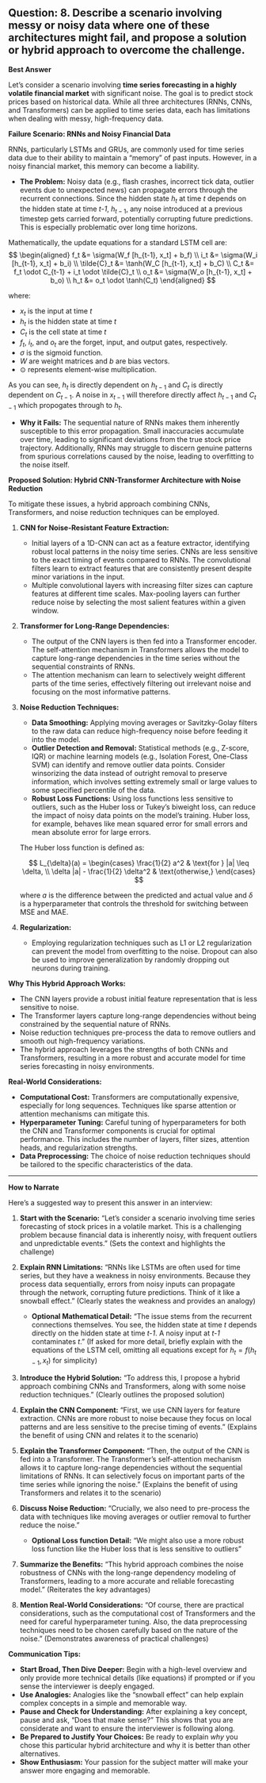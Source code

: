 ## Question: 8. Describe a scenario involving messy or noisy data where one of these architectures might fail, and propose a solution or hybrid approach to overcome the challenge.

**Best Answer**

Let's consider a scenario involving **time series forecasting in a highly volatile financial market** with significant noise. The goal is to predict stock prices based on historical data. While all three architectures (RNNs, CNNs, and Transformers) can be applied to time series data, each has limitations when dealing with messy, high-frequency data.

**Failure Scenario: RNNs and Noisy Financial Data**

RNNs, particularly LSTMs and GRUs, are commonly used for time series data due to their ability to maintain a "memory" of past inputs. However, in a noisy financial market, this memory can become a liability.

*   **The Problem:** Noisy data (e.g., flash crashes, incorrect tick data, outlier events due to unexpected news) can propagate errors through the recurrent connections. Since the hidden state $h_t$ at time *t* depends on the hidden state at time *t-1*, $h_{t-1}$, any noise introduced at a previous timestep gets carried forward, potentially corrupting future predictions. This is especially problematic over long time horizons.

Mathematically, the update equations for a standard LSTM cell are:
$$
\begin{aligned}
f_t &= \sigma(W_f [h_{t-1}, x_t] + b_f) \\
i_t &= \sigma(W_i [h_{t-1}, x_t] + b_i) \\
\tilde{C}_t &= \tanh(W_C [h_{t-1}, x_t] + b_C) \\
C_t &= f_t \odot C_{t-1} + i_t \odot \tilde{C}_t \\
o_t &= \sigma(W_o [h_{t-1}, x_t] + b_o) \\
h_t &= o_t \odot \tanh(C_t)
\end{aligned}
$$

where:

*   $x_t$ is the input at time *t*
*   $h_t$ is the hidden state at time *t*
*   $C_t$ is the cell state at time *t*
*   $f_t$, $i_t$, and $o_t$ are the forget, input, and output gates, respectively.
*   $\sigma$ is the sigmoid function.
*   $W$ are weight matrices and $b$ are bias vectors.
*   $\odot$ represents element-wise multiplication.

As you can see, $h_t$ is directly dependent on $h_{t-1}$ and $C_t$ is directly dependent on $C_{t-1}$. A noise in $x_{t-1}$ will therefore directly affect $h_{t-1}$ and $C_{t-1}$ which propogates through to $h_t$.

*   **Why it Fails:** The sequential nature of RNNs makes them inherently susceptible to this error propagation. Small inaccuracies accumulate over time, leading to significant deviations from the true stock price trajectory.  Additionally, RNNs may struggle to discern genuine patterns from spurious correlations caused by the noise, leading to overfitting to the noise itself.

**Proposed Solution: Hybrid CNN-Transformer Architecture with Noise Reduction**

To mitigate these issues, a hybrid approach combining CNNs, Transformers, and noise reduction techniques can be employed.

1.  **CNN for Noise-Resistant Feature Extraction:**

    *   Initial layers of a 1D-CNN can act as a feature extractor, identifying robust local patterns in the noisy time series. CNNs are less sensitive to the exact timing of events compared to RNNs. The convolutional filters learn to extract features that are consistently present despite minor variations in the input.
    *   Multiple convolutional layers with increasing filter sizes can capture features at different time scales.  Max-pooling layers can further reduce noise by selecting the most salient features within a given window.

2.  **Transformer for Long-Range Dependencies:**

    *   The output of the CNN layers is then fed into a Transformer encoder.  The self-attention mechanism in Transformers allows the model to capture long-range dependencies in the time series without the sequential constraints of RNNs.
    *   The attention mechanism can learn to selectively weight different parts of the time series, effectively filtering out irrelevant noise and focusing on the most informative patterns.

3.  **Noise Reduction Techniques:**

    *   **Data Smoothing:** Applying moving averages or Savitzky-Golay filters to the raw data can reduce high-frequency noise before feeding it into the model.
    *   **Outlier Detection and Removal:** Statistical methods (e.g., Z-score, IQR) or machine learning models (e.g., Isolation Forest, One-Class SVM) can identify and remove outlier data points.  Consider winsorizing the data instead of outright removal to preserve information, which involves setting extremely small or large values to some specified percentile of the data.
    *   **Robust Loss Functions:**  Using loss functions less sensitive to outliers, such as the Huber loss or Tukey's biweight loss, can reduce the impact of noisy data points on the model's training. Huber loss, for example, behaves like mean squared error for small errors and mean absolute error for large errors.

    The Huber loss function is defined as:

    $$
    L_{\delta}(a) =
    \begin{cases}
    \frac{1}{2} a^2 & \text{for } |a| \leq \delta, \\
    \delta |a| - \frac{1}{2} \delta^2 & \text{otherwise,}
    \end{cases}
    $$

    where $a$ is the difference between the predicted and actual value and $\delta$ is a hyperparameter that controls the threshold for switching between MSE and MAE.

4.  **Regularization:**

    *   Employing regularization techniques such as L1 or L2 regularization can prevent the model from overfitting to the noise. Dropout can also be used to improve generalization by randomly dropping out neurons during training.

**Why This Hybrid Approach Works:**

*   The CNN layers provide a robust initial feature representation that is less sensitive to noise.
*   The Transformer layers capture long-range dependencies without being constrained by the sequential nature of RNNs.
*   Noise reduction techniques pre-process the data to remove outliers and smooth out high-frequency variations.
*   The hybrid approach leverages the strengths of both CNNs and Transformers, resulting in a more robust and accurate model for time series forecasting in noisy environments.

**Real-World Considerations:**

*   **Computational Cost:** Transformers are computationally expensive, especially for long sequences. Techniques like sparse attention or attention mechanisms can mitigate this.
*   **Hyperparameter Tuning:** Careful tuning of hyperparameters for both the CNN and Transformer components is crucial for optimal performance.  This includes the number of layers, filter sizes, attention heads, and regularization strengths.
*   **Data Preprocessing:** The choice of noise reduction techniques should be tailored to the specific characteristics of the data.

---

**How to Narrate**

Here's a suggested way to present this answer in an interview:

1.  **Start with the Scenario:** "Let's consider a scenario involving time series forecasting of stock prices in a volatile market. This is a challenging problem because financial data is inherently noisy, with frequent outliers and unpredictable events." (Sets the context and highlights the challenge)

2.  **Explain RNN Limitations:** "RNNs like LSTMs are often used for time series, but they have a weakness in noisy environments. Because they process data sequentially, errors from noisy inputs can propagate through the network, corrupting future predictions. Think of it like a snowball effect." (Clearly states the weakness and provides an analogy)

    *   **Optional Mathematical Detail:** "The issue stems from the recurrent connections themselves. You see, the hidden state at time *t* depends directly on the hidden state at time *t-1*. A noisy input at *t-1* contaminates *t*." (If asked for more detail, briefly explain with the equations of the LSTM cell, omitting all equations except for $h_t = f(h_{t-1}, x_t)$ for simplicity)

3.  **Introduce the Hybrid Solution:** "To address this, I propose a hybrid approach combining CNNs and Transformers, along with some noise reduction techniques." (Clearly outlines the proposed solution)

4.  **Explain the CNN Component:** "First, we use CNN layers for feature extraction. CNNs are more robust to noise because they focus on local patterns and are less sensitive to the precise timing of events." (Explains the benefit of using CNN and relates it to the scenario)

5.  **Explain the Transformer Component:** "Then, the output of the CNN is fed into a Transformer. The Transformer's self-attention mechanism allows it to capture long-range dependencies without the sequential limitations of RNNs. It can selectively focus on important parts of the time series while ignoring the noise." (Explains the benefit of using Transformers and relates it to the scenario)

6.  **Discuss Noise Reduction:** "Crucially, we also need to pre-process the data with techniques like moving averages or outlier removal to further reduce the noise."

    *   **Optional Loss function Detail:** "We might also use a more robust loss function like the Huber loss that is less sensitive to outliers"

7.  **Summarize the Benefits:** "This hybrid approach combines the noise robustness of CNNs with the long-range dependency modeling of Transformers, leading to a more accurate and reliable forecasting model." (Reiterates the key advantages)

8.  **Mention Real-World Considerations:** "Of course, there are practical considerations, such as the computational cost of Transformers and the need for careful hyperparameter tuning. Also, the data preprocessing techniques need to be chosen carefully based on the nature of the noise." (Demonstrates awareness of practical challenges)

**Communication Tips:**

*   **Start Broad, Then Dive Deeper:** Begin with a high-level overview and only provide more technical details (like equations) if prompted or if you sense the interviewer is deeply engaged.
*   **Use Analogies:** Analogies like the "snowball effect" can help explain complex concepts in a simple and memorable way.
*   **Pause and Check for Understanding:** After explaining a key concept, pause and ask, "Does that make sense?" This shows that you are considerate and want to ensure the interviewer is following along.
*   **Be Prepared to Justify Your Choices:** Be ready to explain *why* you chose this particular hybrid architecture and why it is better than other alternatives.
*   **Show Enthusiasm:** Your passion for the subject matter will make your answer more engaging and memorable.
